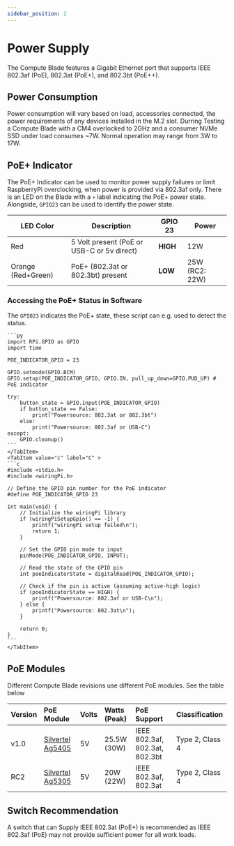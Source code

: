 ```yaml
---
sidebar_position: 2
---
```



# Power Supply

The Compute Blade features a Gigabit Ethernet port that supports IEEE 802.3af (PoE), 802.3at (PoE+), and 802.3bt (PoE++).

## Power Consumption

Power consumption will vary based on load, accessories connected, the power requirements of any devices installed in the M.2 slot.
Durring Testing a Compute Blade with a CM4 overlocked to 2GHz and a consumer NVMe SSD under load consumes ~7W. Normal operation may range from 3W to 17W.

## PoE+ Indicator
The PoE+ Indicator can be used to monitor power supply failures or limit RaspberryPi overclocking, when power is provided via 802.3af only. There is an LED on the Blade with a `+` label indicating the PoE+ power state. Alongside, `GPIO23` can be used to identify the power state.

| LED Color          | Description                                | GPIO 23  | Power          |
|--------------------|--------------------------------------------|----------|----------------|
| Red                | 5 Volt present (PoE or USB-C or 5v direct) | **HIGH** | 12W            |
| Orange (Red+Green) | PoE+ (802.3at or 802.3bt) present          | **LOW**  | 25W (RC2: 22W) |

### Accessing the PoE+ Status in Software
The `GPIO23` indicates the PoE+ state, these script can e.g. used to detect the status.
<Tabs groupId='code-lang'>
    <TabItem value="python" label="Python" default>

    ```py
    import RPi.GPIO as GPIO
    import time

    POE_INDICATOR_GPIO = 23

    GPIO.setmode(GPIO.BCM)
    GPIO.setup(POE_INDICATOR_GPIO, GPIO.IN, pull_up_down=GPIO.PUD_UP) # PoE indicator

    try:
        button_state = GPIO.input(POE_INDICATOR_GPIO)
        if button_state == False:
            print("Powersource: 802.3at or 802.3bt")
        else:
            print("Powersource: 802.3af or USB-C")
    except:
        GPIO.cleanup()
    ```
    </TabItem>
    <TabItem value="c" label="C" >
    ```c
    #include <stdio.h>
    #include <wiringPi.h>

    // Define the GPIO pin number for the PoE indicator
    #define POE_INDICATOR_GPIO 23

    int main(void) {
        // Initialize the wiringPi library
        if (wiringPiSetupGpio() == -1) {
            printf("wiringPi setup failed\n");
            return 1;
        }

        // Set the GPIO pin mode to input
        pinMode(POE_INDICATOR_GPIO, INPUT);

        // Read the state of the GPIO pin
        int poeIndicatorState = digitalRead(POE_INDICATOR_GPIO);

        // Check if the pin is active (assuming active-high logic)
        if (poeIndicatorState == HIGH) {
            printf("Powersource: 802.3af or USB-C\n");
        } else {
            printf("Powersource: 802.3at\n");
        }

        return 0;
    }
    ```
    </TabItem>
</Tabs>

## PoE Modules
Different Compute Blade revisions use different PoE modules. See the table below

| Version           | PoE Module                                        | Volts | Watts (Peak) | PoE Support                    | Classification               |
|:------------------|:--------------------------------------------------|:------|:-------------|:-------------------------------|:-----------------------------|
| v1.0              | [Silvertel Ag5405](https://silvertel.com/ag5400/) | 5V    | 25.5W (30W)  | IEEE 802.3af, 802.3at, 802.3bt | Type 2, Class 4              |
| RC2               | [Silvertel Ag5305](https://silvertel.com/ag5300/) | 5V    | 20W (22W)    | IEEE 802.3af, 802.3at          | Type 2, Class 4              |


## Switch Recommendation
A switch that can Supply IEEE 802.3at (PoE+) is recommended as IEEE 802.3af (PoE) may not provide sufficient power for all work loads.
